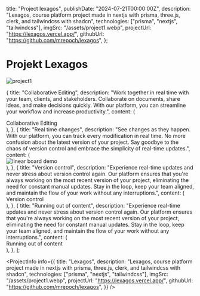
  title: "Project lexagos",
  publishDate: "2024-07-21T00:00:00Z",
  description:
    "Lexagos, course platform project made in nextjs with prisma, three.js, clerk, and tailwindcss with shadcn",
  technologies: ["prisma", "nextjs", "tailwindcss"],
  imgSrc: "/assets/project1.webp",
  projectUrl: "https://lexagos.vercel.app/",
  githubUrl: "https://github.com/mrepoch/lexagos",
};

# Projekt Lexagos

<Image src="/assets/project1.webp" alt="project1" width={2000} height={2000} />

  {
    title: "Collaborative Editing",
    description:
      "Work together in real time with your team, clients, and stakeholders. Collaborate on documents, share ideas, and make decisions quickly. With our platform, you can streamline your workflow and increase productivity.",
    content: (
      <div className="h-full w-full bg-[linear-gradient(to_bottom_right,var(--cyan-500),var(--emerald-500))] flex items-center justify-center text-white">
        Collaborative Editing
      </div>
    ),
  },
  {
    title: "Real time changes",
    description:
      "See changes as they happen. With our platform, you can track every modification in real time. No more confusion about the latest version of your project. Say goodbye to the chaos of version control and embrace the simplicity of real-time updates.",
    content: (
      <div className="h-full w-full  flex items-center justify-center text-white">
        <Image
          src="/linear.webp"
          width={300}
          height={300}
          className="h-full w-full object-cover"
          alt="linear board demo"
        />
      </div>
    ),
  },
  {
    title: "Version control",
    description:
      "Experience real-time updates and never stress about version control again. Our platform ensures that you're always working on the most recent version of your project, eliminating the need for constant manual updates. Stay in the loop, keep your team aligned, and maintain the flow of your work without any interruptions.",
    content: (
      <div className="h-full w-full bg-[linear-gradient(to_bottom_right,var(--orange-500),var(--yellow-500))] flex items-center justify-center text-white">
        Version control
      </div>
    ),
  },
  {
    title: "Running out of content",
    description:
      "Experience real-time updates and never stress about version control again. Our platform ensures that you're always working on the most recent version of your project, eliminating the need for constant manual updates. Stay in the loop, keep your team aligned, and maintain the flow of your work without any interruptions.",
    content: (
      <div className="h-full w-full bg-[linear-gradient(to_bottom_right,var(--cyan-500),var(--emerald-500))] flex items-center justify-center text-white">
        Running out of content
      </div>
    ),
  },
];

<ProjectInfo
  info={{
    title: "Lexagos",
    description:
      "Lexagos, course platform project made in nextjs with prisma, three.js, clerk, and tailwindcss with shadcn",
    technologies: ["prisma", "nextjs", "tailwindcss"],
    imgSrc: "/assets/project1.webp",
    projectUrl: "https://lexagos.vercel.app/",
    githubUrl: "https://github.com/mrepoch/lexagos",
  }}
/>

<StickyScroll content={content} />

